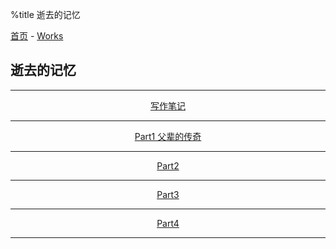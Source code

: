 %title 逝去的记忆

[[../../index|首页]] - [[../index|Works]]
==逝去的记忆==
----
<center>
[[note/index|写作笔记]]
----
[[part01/index|Part1 父辈的传奇]]
----
[[part02/index|Part2]]
----
[[part03/index|Part3]]
----
[[part04/index|Part4]]
</center>
----
